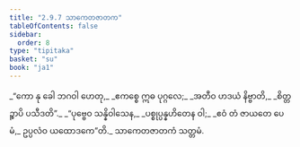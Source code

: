 ```yaml
---
title: "2.9.7 သာကေတဇာတက"
tableOfContents: false
sidebar:
  order: 8
type: "tipitaka"
basket: "su"
book: "ja1"
---
```



<DynamicBreadcrumb />

<Division number="173" book="ja1">

<Paragraph number="620" type="verses" book="ja1">
_“ကော နု ခေါ ဘဂဝါ ဟေတု,_  
_ဧကစ္စေ ဣဓ ပုဂ္ဂလေ;_  
_အတီဝ ဟဒယံ နိဗ္ဗာတိ,_  
_စိတ္တဉ္စာပိ ပသီဒတိ”._  

</Paragraph>

</Division>
<Division number="174" book="ja1">

<Paragraph number="621" type="verses" book="ja1">
_“ပုဗ္ဗေဝ သန္နိဝါသေန,_  
_ပစ္စုပ္ပန္နဟိတေန ဝါ;_  
_ဧဝံ တံ ဇာယတေ ပေမံ,_  
ဥပ္ပလံဝ ယထောဒကေ”တိ._  


</Paragraph>
</Division>

<Paragraph number="622" type="center" book="ja1">
သာကေတဇာတကံ သတ္တမံ.
</Paragraph>